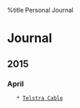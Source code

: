 %title Personal Journal

= Journal =

== 2015 ==

=== April ===
    * [[2015-04-08|Telstra Cable]]

